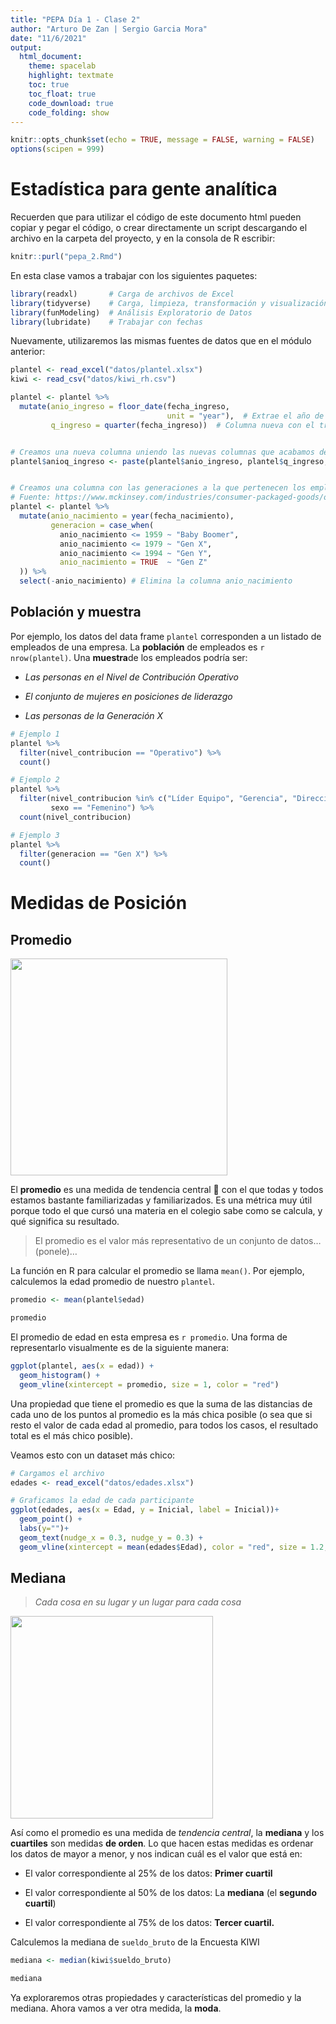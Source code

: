 ```yaml
---
title: "PEPA Día 1 - Clase 2"
author: "Arturo De Zan | Sergio Garcia Mora"
date: "11/6/2021"
output: 
  html_document:
    theme: spacelab
    highlight: textmate
    toc: true
    toc_float: true
    code_download: true
    code_folding: show
---
```


```r
knitr::opts_chunk$set(echo = TRUE, message = FALSE, warning = FALSE)
options(scipen = 999)
```

# Estadística para gente analítica

Recuerden que para utilizar el código de este documento html pueden copiar y pegar el código, o crear directamente un script descargando el archivo en la carpeta del proyecto, y en la consola de R escribir:

```r
knitr::purl("pepa_2.Rmd")
```

En esta clase vamos a trabajar con los siguientes paquetes:

```r
library(readxl)       # Carga de archivos de Excel
library(tidyverse)    # Carga, limpieza, transformación y visualización de datos
library(funModeling)  # Análisis Exploratorio de Datos
library(lubridate)    # Trabajar con fechas
```

Nuevamente, utilizaremos las mismas fuentes de datos que en el módulo anterior:

```r
plantel <- read_excel("datos/plantel.xlsx")
kiwi <- read_csv("datos/kiwi_rh.csv")
```

```r
plantel <- plantel %>% 
  mutate(anio_ingreso = floor_date(fecha_ingreso,
                                   unit = "year"),  # Extrae el año de la fecha ingreso
         q_ingreso = quarter(fecha_ingreso))  # Columna nueva con el trimestre


# Creamos una nueva columna uniendo las nuevas columnas que acabamos de crear
plantel$anioq_ingreso <- paste(plantel$anio_ingreso, plantel$q_ingreso, sep = "-")


# Creamos una columna con las generaciones a la que pertenecen los empleados
# Fuente: https://www.mckinsey.com/industries/consumer-packaged-goods/our-insights/true-gen-generation-z-and-its-implications-for-companies#
plantel <- plantel %>% 
  mutate(anio_nacimiento = year(fecha_nacimiento),
         generacion = case_when(
           anio_nacimiento <= 1959 ~ "Baby Boomer",
           anio_nacimiento <= 1979 ~ "Gen X",
           anio_nacimiento <= 1994 ~ "Gen Y",
           anio_nacimiento = TRUE  ~ "Gen Z"
  )) %>% 
  select(-anio_nacimiento) # Elimina la columna anio_nacimiento
```

## Población y muestra

Por ejemplo, los datos del data frame `plantel` corresponden a un listado de empleados de una empresa. La **población** de empleados es `r nrow(plantel)`. Una **muestra**de los empleados podría ser:

-   *Las personas en el Nivel de Contribución Operativo*

-   *El conjunto de mujeres en posiciones de liderazgo*

-   *Las personas de la Generación X*

```r
# Ejemplo 1
plantel %>% 
  filter(nivel_contribucion == "Operativo") %>% 
  count()

# Ejemplo 2
plantel %>% 
  filter(nivel_contribucion %in% c("Líder Equipo", "Gerencia", "Dirección"),
         sexo == "Femenino") %>% 
  count(nivel_contribucion)

# Ejemplo 3
plantel %>% 
  filter(generacion == "Gen X") %>% 
  count()
```

# Medidas de Posición

## Promedio

![](https://i.ytimg.com/vi/NLt3gFeYX3c/hqdefault.jpg){width="347"}

El **promedio** es una medida de tendencia central 🤯 con el que todas y todos estamos bastante familiarizadas y familiarizados. Es una métrica muy útil porque todo el que cursó una materia en el colegio sabe como se calcula, y qué significa su resultado.

> El promedio es el valor más representativo de un conjunto de datos... (ponele)...

La función en R para calcular el promedio se llama `mean()`. Por ejemplo, calculemos la edad promedio de nuestro `plantel`.

```r
promedio <- mean(plantel$edad)

promedio
```

El promedio de edad en esta empresa es `r promedio`. Una forma de representarlo visualmente es de la siguiente manera:

```r
ggplot(plantel, aes(x = edad)) +
  geom_histogram() +
  geom_vline(xintercept = promedio, size = 1, color = "red")
```

Una propiedad que tiene el promedio es que la suma de las distancias de cada uno de los puntos al promedio es la más chica posible (o sea que si resto el valor de cada edad al promedio, para todos los casos, el resultado total es el más chico posible).

Veamos esto con un dataset más chico:

```r
# Cargamos el archivo
edades <- read_excel("datos/edades.xlsx")

# Graficamos la edad de cada participante
ggplot(edades, aes(x = Edad, y = Inicial, label = Inicial))+
  geom_point() + 
  labs(y="")+
  geom_text(nudge_x = 0.3, nudge_y = 0.3) +
  geom_vline(xintercept = mean(edades$Edad), color = "red", size = 1.2, alpha = 0.5)
```

## Mediana

> *Cada cosa en su lugar y un lugar para cada cosa*

![](https://i.blogs.es/a7f35e/1366_2000/1366_521.jpg){width="324"}

Así como el promedio es una medida de *tendencia central*, la **mediana** y los **cuartiles** son medidas **de orden**. Lo que hacen estas medidas es ordenar los datos de mayor a menor, y nos indican cuál es el valor que está en:

-   El valor correspondiente al 25% de los datos: **Primer cuartil**

-   El valor correspondiente al 50% de los datos: La **mediana** (el **segundo cuartil**)

-   El valor correspondiente al 75% de los datos: **Tercer cuartil.**

Calculemos la mediana de `sueldo_bruto` de la Encuesta KIWI

```r
mediana <- median(kiwi$sueldo_bruto)

mediana
```

Ya exploraremos otras propiedades y características del promedio y la mediana. Ahora vamos a ver otra medida, la **moda**.

